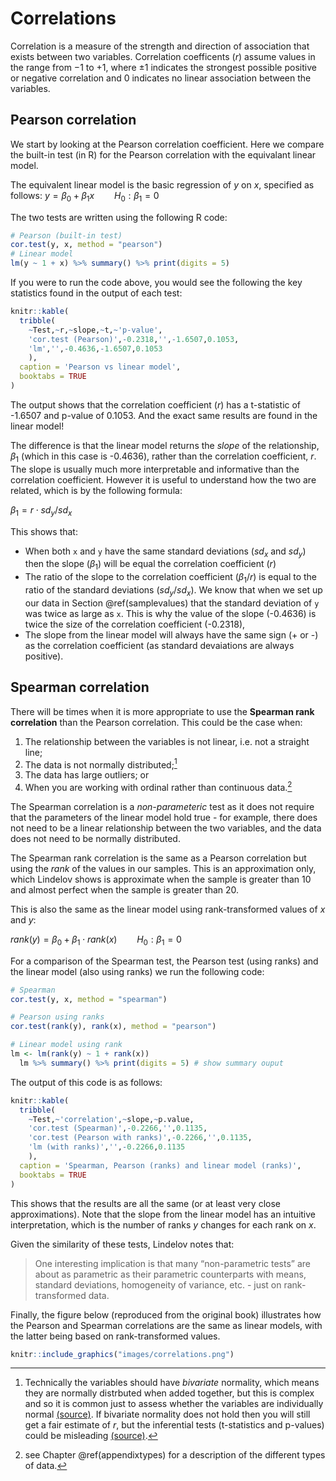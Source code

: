 # Correlations

Correlation is a measure of the strength and direction of association that exists between two variables. Correlation coefficents ($r$) assume values in the range from −1 to +1, where ±1 indicates the strongest possible positive or negative correlation and 0 indicates no linear association between the variables. 

## Pearson correlation

We start by looking at the Pearson correlation coefficient. Here we compare the built-in test (in R) for the Pearson correlation with the equivalant linear model. 

The equivalent linear model is the basic regression of $y$ on $x$, specified as follows:
$y = \beta_0 + \beta_1x  \qquad  H_0: \beta_1 = 0$

The two tests are written using the following R code: 

```r
# Pearson (built-in test)
cor.test(y, x, method = "pearson") 
# Linear model
lm(y ~ 1 + x) %>% summary() %>% print(digits = 5)
```

If you were to run the code above, you would see the following the key statistics found in the output of each test:

```r
knitr::kable(
  tribble(
    ~Test,~r,~slope,~t,~'p-value',
    'cor.test (Pearson)',-0.2318,'',-1.6507,0.1053,
    'lm','',-0.4636,-1.6507,0.1053
    ),
  caption = 'Pearson vs linear model',
  booktabs = TRUE
)
```
  
   
   
The output shows that the correlation coefficient ($r$) has a t-statistic of -1.6507 and p-value of 0.1053. And the exact same results are found in the linear model!

The difference is that the linear model returns the _slope_ of the relationship, $\beta_1$ (which in this case is -0.4636), rather than the correlation coefficient, $r$. The slope is usually much more interpretable and informative than the correlation coefficient. However it is useful to understand how the two are related, which is by the following formula:

$\beta_1 = r \cdot sd_y / sd_x$

This shows that:

* When both `x` and `y` have the same standard deviations ($sd_x$ and $sd_y$) then the slope ($\beta_1$) will be equal the correlation coefficient ($r$)
* The ratio of the slope to the correlation coefficient ($\beta_1 / r$) is equal to the ratio of the standard deviations ($sd_y / sd_x$). We know that when we set up our data in Section \@ref(samplevalues) that the standard deviation of `y` was twice as large as `x`. This is why the value of the slope (-0.4636) is twice the size of the correlation coefficient (-0.2318),
* The slope from the linear model will always have the same sign (+ or -) as the correlation coefficient (as standard devaiations are always positive).



## Spearman correlation

There will be times when it is more appropriate to use the __Spearman rank correlation__ than the Pearson correlation. This could be the case when:

1.  The relationship between the variables is not linear, i.e. not a straight line;
2.  The data is not normally distributed;^[Technically the variables should have _bivariate_ normality, which means they are normally distrbuted when added together, but this is complex and so it is common just to assess whether the variables are individually normal [(source)](https://statistics.laerd.com/spss-tutorials/pearsons-product-moment-correlation-using-spss-statistics.php). If bivariate normality does not hold then you will still get a fair estimate of $r$, but the inferential tests (t-statistics and p-values) could be misleading [(source)](https://www.researchgate.net/post/Why_should_data_be_normally_distributed_and_continuous_in_order_to_apply_Pearson_correlation).]
3.  The data has large outliers; or
4.  When you are working with ordinal rather than continuous data.^[see Chapter \@ref(appendixtypes) for a description of the different types of data.]

The Spearman correlation is a _non-parameteric_ test as it does not require that the parameters of the linear model hold true - for example, there does not need to be a linear relationship between the two variables, and the data does not need to be normally distributed. 

The Spearman rank correlation is the same as a Pearson correlation but using the _rank_ of the values in our samples. This is an approximation only, which Lindelov shows is approximate when the sample is greater than 10 and almost perfect when the sample is greater than 20.

This is also the same as the linear model using rank-transformed values of $x$ and $y$:

$rank(y) = \beta_0 + \beta_1 \cdot rank(x)  \qquad  H_0: \beta_1 = 0$

For a comparison of the Spearman test, the Pearson test (using ranks) and the linear model (also using ranks) we run the following code:

```r
# Spearman
cor.test(y, x, method = "spearman")

# Pearson using ranks
cor.test(rank(y), rank(x), method = "pearson")

# Linear model using rank
lm <- lm(rank(y) ~ 1 + rank(x)) 
  lm %>% summary() %>% print(digits = 5) # show summary ouput
```

The output of this code is as follows:

```r
knitr::kable(
  tribble(
    ~Test,~'correlation',~slope,~p.value,
    'cor.test (Spearman)',-0.2266,'',0.1135,
    'cor.test (Pearson with ranks)',-0.2266,'',0.1135,
    'lm (with ranks)','',-0.2266,0.1135
    ),
  caption = 'Spearman, Pearson (ranks) and linear model (ranks)',
  booktabs = TRUE
)
```

This shows that the results are all the same (or at least very close approximations). Note that the slope from the linear model has an intuitive interpretation, which is the number of ranks $y$ changes for each rank on $x$. 

Given the similarity of these tests, Lindelov notes that:  

> One interesting implication is that many “non-parametric tests” are about as parametric as their parametric counterparts with means, standard deviations, homogeneity of variance, etc. - just on rank-transformed data.

Finally, the figure below (reproduced from the original book) illustrates how the Pearson and Spearman correlations are the same as linear models, with the latter being based on rank-transformed values. 

```r
knitr::include_graphics("images/correlations.png")
```
